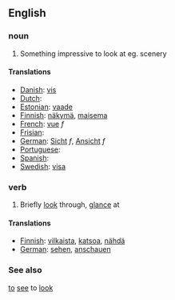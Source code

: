 ==English==
===noun===
#Something impressive to look at eg. scenery
====Translations====

*[[Danish]]: [[vis]]
*[[Dutch]]: [[]]
*[[Estonian]]: [[vaade]]
*[[Finnish]]: [[näkymä]], [[maisema]]
*[[French]]: [[vue]] ''f''
*[[Frisian]]: [[]]
*[[German]]: [[Sicht]] ''f'', [[Ansicht]] ''f''
*[[Portuguese]]: [[]]
*[[Spanish]]: [[]]
*[[Swedish]]: [[visa]]

===verb===
#Briefly [[look]] through, [[glance]] at
====Translations====
*[[Finnish]]: [[vilkaista]], [[katsoa]], [[nähdä]]
*[[German]]: [[sehen]], [[anschauen]]

===See also===
[[to]] [[see]] to [[look]]